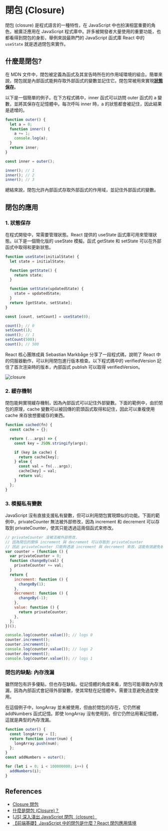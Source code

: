 # 閉包 (Closure)

閉包 (closure) 是程式語言的一種特性，在 JavaScript 中也扮演相當重要的角色，被廣泛應用在 JavaScript 程式庫中。許多被開發者大量使用的重要功能，也都看得到閉包的身影，舉例來說最熱門的 JavaScript 函式庫 React 中的 `useState` 就是透過閉包來實作。

## 什麼是閉包?

在 MDN 文件中，閉包被定義為函式及其宣告時所在的作用域環境的組合。簡單來說，閉包就是內部函式能夠存取外部函式的變數並記住它。閉包常被用來實現<u>**狀態保存**</u>。

以下是一個簡單的例子。在下方程式碼中，inner 函式可以訪問 outer 函式的 a 變數，並將其保存在記憶體中。每次呼叫 inner 時，a 的狀態都會被記住，因此結果是遞增的。

```js
function outer() {
  let a = 0;
  function inner() {
    a += 1;
    console.log(a);
  }
  return inner;
}

const inner = outer();

inner(); // 1
inner(); // 2
inner(); // 3
```

總結來說，閉包允許內部函式存取外部函式的作用域，並記住外部函式的變數。

## 閉包的應用

### 1. 狀態保存

在程式開發中，常需要管理狀態。React 提供的 useState 函式庫可用來管理狀態。以下是一個簡化版的 useState 模擬。函式 getState 和 setState 可以在外部函式中取得和更新狀態。

```js
function useState(initialState) {
  let state = initialState;

  function getState() {
    return state;
  }

  function setState(updatedState) {
    state = updatedState;
  }
  return [getState, setState];
}

const [count, setCount] = useState(0);

count(); // 0
setCount(1);
count(); // 1
setCount(500);
count(); // 500
```

React 核心團隊成員 Sebastian Markbåge 分享了一段程式碼，說明了 React 中的伺服器動作，可以利用閉包進行版本檢查。以下程式碼中的 verifiedVersion 記住了首次渲染時的版本，內部函式 publish 可以取得 verifiedVersion。

![closure](/closure.jpeg)

### 2. 緩存機制

閉包能夠實現緩存機制，因為內部函式可以記住外部變數。下面的範例中，由於閉包的原理，cache 變數可以被回傳的箭頭函式取得和記住，因此可以重複使用 cache 來存放想要緩存的東西。

```js
function cached(fn) {
  const cache = {};

  return (...args) => {
    const key = JSON.stringify(args);

    if (key in cache) {
      return cache[key];
    } else {
      const val = fn(...args);
      cache[key] = val;
      return val;
    }
  };
}
```

### 3. 模擬私有變數

JavaScript 沒有直接支援私有變數，但可以利用閉包實現類似的功能。下面的範例中，privateCounter 無法被外部修改，因為 increment 和 decrement 可以存取到 privateCounter，使其只能透過這兩個函式來修改。

```js
// privateCounter 沒被法被外部修改，
// 因為閉包的關係 increment 與 decrement 可以存取到 privateCounter
// 因此 privateCounter 只能夠透過 increment 與 decrement 來改，這能有效避免被誤觸到
var counter = (function () {
  var privateCounter = 0;
  function changeBy(val) {
    privateCounter += val;
  }
  return {
    increment: function () {
      changeBy(1);
    },
    decrement: function () {
      changeBy(-1);
    },
    value: function () {
      return privateCounter;
    },
  };
})();

console.log(counter.value()); // logs 0
counter.increment();
counter.increment();
console.log(counter.value()); // logs 2
counter.decrement();
console.log(counter.value()); // logs 1
```

### 閉包的缺點: 內存洩漏

雖然閉包有許多優點，但也存在缺點。從記憶體的角度來看，閉包可能導致內存洩漏，因為內部函式會記得外部變數，使其常駐在記憶體中。需要注意避免過度使用。

在這個例子中，longArray 並未被使用，但由於閉包的存在，它仍然被 addNumbers 函式記憶。即使 longArray 沒有使用到，但它仍然佔用著記憶體，這就是典型的內存洩漏。

```js
function outer() {
  const longArray = [];
  return function inner(num) {
    longArray.push(num);
  };
}
const addNumbers = outer();

for (let i = 0; i < 100000000; i++) {
  addNumbers(i);
}
```

## References

- [Closure 閉包](https://eyesofkids.gitbooks.io/javascript-start-from-es6/content/part4/closure.html)
- [什麼是閉包 (Closure)？](https://www.explainthis.io/zh-hant/swe/what-is-closure)
- [[JS] 深入淺出 JavaScript 閉包（closure）](https://pjchender.dev/javascript/js-closure/)
- [【前端基礎】JavaScript 中的閉包是什麼？React 閉包應用情境](https://vocus.cc/article/65bb95f8fd89780001ba5756)
